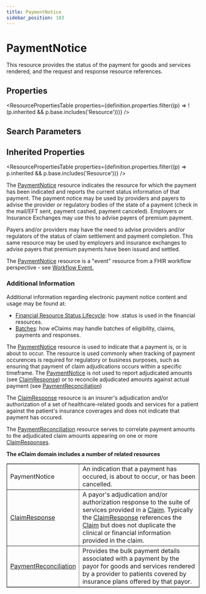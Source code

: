 ```yaml
---
title: PaymentNotice
sidebar_position: 103
---
```


# PaymentNotice

This resource provides the status of the payment for goods and services rendered, and the request and response resource references.

<Tabs queryString="intro-section">
<TabItem value="schema" label="Schema" default>


## Properties


<ResourcePropertiesTable properties={definition.properties.filter((p) => !(p.inherited && p.base.includes('Resource')))} />

## Search Parameters

<SearchParamsTable searchParams={definition.searchParameters} />

## Inherited Properties

<ResourcePropertiesTable properties={definition.properties.filter((p) => p.inherited && p.base.includes('Resource'))} />

</TabItem>
  <TabItem value="usage" label="Usage">
    <div> <a name="scope"></a>  <p> The <a href="/docs/api/fhir/resources/paymentnotice">PaymentNotice</a> resource indicates the resource for which the payment has been indicated and  reports the current status information of that payment. The payment notice may be used by providers and payers  to advise the provider or regulatory bodies of the state of a payment (check in the mail/EFT sent,  payment cashed, payment canceled). Employers or Insurance Exchanges may use this to advise payers of  premium payment. </p> <p> Payers and/or providers may have the need to advise providers and/or regulators of the status of claim settlement and payment completion.  This same resource may be used by employers and insurance exchanges to advise payers that premium payments have been  issued and settled. </p> <p>    </p>    <p>The <a href="/docs/api/fhir/resources/paymentnotice">PaymentNotice</a> resource is a "event" resource from a FHIR workflow perspective - see <a href="https://www.hl7.org/fhir/workflow.html#event">Workflow Event.</a></p>  <h3 class="self-link-parent"> Additional Information <a href="https://www.hl7.org/fhir/paymentnotice.html#13.8.1.1" title="link to here" class="self-link"></a></h3> <p> Additional information regarding electronic payment notice content and usage may be found at: </p>   <ul> <li><a href="https://www.hl7.org/fhir/financial-module.html#resource-status">Financial Resource Status Lifecycle</a>: how .status is used in the financial resources.</li> <li><a href="https://www.hl7.org/fhir/financial-module.html#batch">Batches</a>: how eClaims may handle batches of eligibility, claims, payments and responses.</li> </ul>  </div>
    </TabItem>
  <TabItem value="relationships" label="Relationships">
    <div>  <p>  The <a href="/docs/api/fhir/resources/paymentnotice">PaymentNotice</a> resource is used to indicate that a payment is, or is about to occur. The resource is used commonly when tracking of payment occurences is required for regulatory or business purposes, such as ensuring that payment of claim adjudications occurs within a specific timeframe. The <a href="/docs/api/fhir/resources/paymentnotice">PaymentNotice</a> is not used to report adjudicated amounts (see <a href="/docs/api/fhir/resources/claimresponse">ClaimResponse</a>) or to reconcile adjudicated amounts against actual payment (see <a href="/docs/api/fhir/resources/paymentreconciliation">PaymentReconciliation</a>)  </p>  <p> The <a href="/docs/api/fhir/resources/claimresponse">ClaimResponse</a> resource is an insurer's adjudication and/or authorization of a set of healthcare-related goods and services for a patient against the patient's insurance coverages and does not indicate that payment has occured. </p>  <p>  The <a href="/docs/api/fhir/resources/paymentreconciliation">PaymentReconciliation</a> resource serves to correlate payment amounts to the adjudicated claim amounts appearing on one or more <a href="/docs/api/fhir/resources/claimresponse">ClaimResponses</a>. </p>    <p>    <b>The eClaim domain includes a number of related resources</b>   </p>   <table border="1" cellpadding="1" cellspacing="2" frame="box">    <tbody><tr>     <td>PaymentNotice</td>     <td>An indication that a payment has occured, is about to occur, or has been cancelled.</td>    </tr>    <tr>     <td><a href="/docs/api/fhir/resources/claimresponse">ClaimResponse</a></td>     <td>A payor's adjudication and/or authorization response to the suite of services provided in a <a href="/docs/api/fhir/resources/claim">Claim</a>. Typically the <a href="/docs/api/fhir/resources/claimresponse">ClaimResponse</a> references the <a href="/docs/api/fhir/resources/claim">Claim</a> but does not duplicate   the clinical or financial information provided in the claim.</td>    </tr>    <tr>     <td><a href="/docs/api/fhir/resources/paymentreconciliation">PaymentReconciliation</a></td>     <td>Provides the bulk payment details  associated with a payment by the payor for goods and services rendered by a provider to patients  covered by insurance plans offered by that payor.</td>    </tr>   </tbody></table> </div>
    </TabItem>
  
  

</Tabs>
